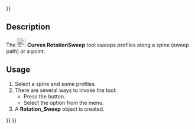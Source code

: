 <languages/>
{{UnfinishedDocu{{#translation:}}}}
<translate>

{{Docnav
|[[Curves_FlattenFace|FlattenFace]]
|[[Curves_SurfaceAnalysis|SurfaceAnalysis]]
|[[Curves_Workbench|Curves]]
|IconL=Curves_FlattenFace.svg
|IconR=Curves_ZebraTool.svg
|IconC=Curves_workbench_icon.svg
}}

{{GuiCommand
|Name=Curves RotationSweep
|MenuLocation=Surfaces → Rotation Sweep
|Workbenches=[[Curves_Workbench|Curves]]
}}

==Description==

The [[Image:Curves_RotationSweep.svg|24px]] '''Curves RotationSweep''' tool sweeps profiles along a spine (sweep path) or a point.

==Usage==

# Select a spine and some profiles.
# There are several ways to invoke the tool:
#* Press the {{Button|[[Image:Curves_RotationSweep.svg|16px]] [[Curves_RotationSweep|Rotation Sweep]]}} button.
#* Select the {{MenuCommand|Surfaces → [[Image:Curves_RotationSweep.svg|16px]] Rotation Sweep}} option from the menu.
# A '''Rotation_Sweep''' object is created.


{{Docnav
|[[Curves_FlattenFace|FlattenFace]]
|[[Curves_SurfaceAnalysis|SurfaceAnalysis]]
|[[Curves_Workbench|Curves]]
|IconL=Curves_FlattenFace.svg
|IconR=Curves_ZebraTool.svg
|IconC=Curves_workbench_icon.svg
}}

</translate>
{{Curves Tools navi{{#translation:}}}}
{{Userdocnavi{{#translation:}}}}